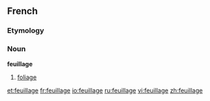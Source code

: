 ==French==
===Etymology===
{{suffix|feuille|age}}

===Noun===
'''feuillage'''
#[[foliage]]

[[et:feuillage]]
[[fr:feuillage]]
[[io:feuillage]]
[[ru:feuillage]]
[[vi:feuillage]]
[[zh:feuillage]]